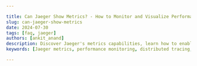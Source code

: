 ```yaml
---

title: Can Jaeger Show Metrics? - How to Monitor and Visualize Performance
slug: can-jaeger-show-metrics
date: 2024-07-30
tags: [faq, jaeger]
authors: [ankit_anand]
description: Discover Jaeger's metrics capabilities, learn how to enable and visualize performance data, and integrate with other monitoring tools for comprehensive system insights.
keywords: [Jaeger metrics, performance monitoring, distributed tracing, Prometheus, OpenTelemetry, service performance monitoring]

---
```


<head>
<script
  type="application/ld+json"
  dangerouslySetInnerHTML={{ __html: JSON.stringify({
    "@context": "https://schema.org",
    "@type": "TechArticle",
    "headline": "Can Jaeger Show Metrics? - How to Monitor and Visualize Performance",
    "alternativeHeadline": "Discover Jaeger's Metrics Capabilities and Integrations for Comprehensive Performance Monitoring",
    "author": {
      "@type": "Person",
      "name": "Ankit Anand"
    },
    "publisher": {
      "@type": "Organization",
      "name": "SigNoz",
      "logo": {
        "@type": "ImageObject",
        "url": "https://signoz.io/img/SigNozLogo-orange.svg"
      }
    },
    "datePublished": "2024-07-30T00:00:00Z",
    "dateModified": "2024-07-30T00:00:00Z",
    "mainEntityOfPage": {
      "@type": "WebPage",
      "@id": "https://signoz.io/guides/can-jaeger-show-metrics/"
    },
    "description": "Discover Jaeger's metrics capabilities, learn how to enable and visualize performance data, and integrate with other monitoring tools for comprehensive system insights.",
    "keywords": "Jaeger metrics, performance monitoring, distributed tracing, Prometheus, OpenTelemetry, service performance monitoring",
    "articleSection": "Technology",
    "inLanguage": "en",
    "isPartOf": {
      "@type": "Blog",
      "name": "SigNoz Blog",
      "url": "https://signoz.io/blog/"
    },
    "about": [
      {
        "@type": "Thing",
        "name": "Jaeger",
        "description": "An open-source, end-to-end distributed tracing system."
      },
      {
        "@type": "Thing",
        "name": "Prometheus",
        "description": "An open-source monitoring and alerting toolkit designed for reliability and scalability."
      },
      {
        "@type": "Thing",
        "name": "OpenTelemetry",
        "description": "A collection of tools, APIs, and SDKs for instrumenting, generating, collecting, and exporting telemetry data such as metrics, logs, and traces."
      },
      {
        "@type": "Thing",
        "name": "Service Performance Monitoring",
        "description": "Monitoring the performance of various services to ensure they meet performance and availability standards."
      }
    ],
    "mentions": [
      {
        "@type": "SoftwareApplication",
        "name": "Jaeger",
        "applicationCategory": "Distributed Tracing"
      },
      {
        "@type": "SoftwareApplication",
        "name": "Prometheus",
        "applicationCategory": "Monitoring Tool"
      },
      {
        "@type": "SoftwareApplication",
        "name": "OpenTelemetry",
        "applicationCategory": "Observability Framework"
      },
      {
        "@type": "SoftwareApplication",
        "name": "SigNoz",
        "applicationCategory": "Observability Platform"
      }
    ],
    "mainEntity": {
      "@type": "FAQPage",
      "mainEntity": [
        {
          "@type": "Question",
          "name": "How do I enable metrics collection in Jaeger?",
          "acceptedAnswer": {
            "@type": "Answer",
            "text": "Enable metrics collection in Jaeger by starting its components with the appropriate flags, such as `--metrics-backend prometheus` for Prometheus integration."
          }
        },
        {
          "@type": "Question",
          "name": "Can Jaeger replace dedicated metrics monitoring tools?",
          "acceptedAnswer": {
            "@type": "Answer",
            "text": "While Jaeger can expose metrics, it's not designed to replace dedicated metrics monitoring tools. It's best used in conjunction with specialized metrics solutions for comprehensive monitoring."
          }
        },
        {
          "@type": "Question",
          "name": "What's the difference between Jaeger's metrics and traditional APM metrics?",
          "acceptedAnswer": {
            "@type": "Answer",
            "text": "Jaeger's metrics focus on its internal operations and trace-related data, while traditional APM metrics often cover a broader range of application and infrastructure performance indicators."
          }
        },
        {
          "@type": "Question",
          "name": "How can I correlate Jaeger traces with application metrics?",
          "acceptedAnswer": {
            "@type": "Answer",
            "text": "Use a unified observability framework like OpenTelemetry to collect both traces and metrics. This allows you to link trace IDs with corresponding metric timestamps for correlation."
          }
        }
      ]
    },
    "tutorial": {
      "@type": "HowTo",
      "name": "Using Jaeger for Metrics and Tracing",
      "step": [
        {
          "@type": "HowToStep",
          "name": "Enable Metrics in Jaeger",
          "text": "Start the Jaeger agent with Prometheus metrics enabled using the command `jaeger-agent --metrics-backend prometheus`."
        },
        {
          "@type": "HowToStep",
          "name": "Set Up Prometheus",
          "text": "Set up Prometheus in your environment and configure it to scrape Jaeger's metrics endpoint."
        },
        {
          "@type": "HowToStep",
          "name": "Create Grafana Dashboards",
          "text": "Use Grafana to create dashboards for visualizing Jaeger metrics."
        },
        {
          "@type": "HowToStep",
          "name": "Enable Service Performance Monitoring (SPM)",
          "text": "Set the `-query.max-clock-skew-adjustment` flag when starting the Jaeger query service and configure your Jaeger client to send necessary metadata with spans."
        },
        {
          "@type": "HowToStep",
          "name": "Use OpenTelemetry for Unified Observability",
          "text": "Implement OpenTelemetry to collect both traces and metrics, providing a comprehensive view of system performance."
        }
      ]
    }
  }) }}
/>
</head>

Jaeger can show metrics, but it's not its primary function. Jaeger is primarily a distributed tracing system that exposes metrics in Prometheus format. To use Jaeger for metrics, you need to configure it properly and set up a compatible backend. Let's explore how you can leverage Jaeger's metrics capabilities and integrate them with other monitoring tools for comprehensive performance visualization.

## Understanding Jaeger's Capabilities in Metrics Monitoring

Jaeger's main purpose is distributed tracing — tracking requests as they flow through your microservices architecture. However, it also exposes some built-in metrics in Prometheus format. These metrics provide insights into Jaeger's internal operations and the traces it collects.

To enable metrics reporting in Jaeger, you use specific command-line options when starting the Jaeger components. The metrics exposed by Jaeger are different from the traces it collects: metrics are aggregated numerical data points, while traces represent detailed information about individual requests.

### Types of Metrics Available in Jaeger

Jaeger offers several types of metrics:

1. **Runtime metrics**: These include memory usage and CPU utilization of Jaeger components.
2. **Tracing-specific metrics**: Span counts, latency distributions, and other trace-related data points fall into this category.
3. **Custom application metrics**: With some additional configuration, you can integrate your application's custom metrics into Jaeger's metrics pipeline.

## Enabling Metrics in Jaeger

To start collecting metrics with Jaeger, follow these steps:

1. Choose a metrics backend — Prometheus is a popular and well-supported option.
2. Configure Jaeger to use the selected backend. For Prometheus, use the `-metrics-backend prometheus` flag when starting Jaeger components.
3. Set up your metrics backend to scrape the Jaeger metrics endpoint.

Here's an example of how to start the Jaeger agent with Prometheus metrics enabled:

```bash
jaeger-agent --metrics-backend prometheus

```

After configuration, verify that the metrics endpoint is accessible. For Prometheus, this is typically at `/metrics` on the configured port.

## Visualizing Jaeger Metrics

While Jaeger's UI primarily focuses on trace visualization, you have several options for visualizing the metrics it exposes:

1. **Jaeger UI**: Offers basic metrics visualization capabilities, mainly for Jaeger's internal operations.
2. **Grafana dashboards**: Provide more advanced and customizable visualizations for Jaeger metrics.
3. **Existing monitoring solutions**: Integrate Jaeger metrics into your current monitoring setup for a unified view.

To create meaningful metrics dashboards:

- Focus on key performance indicators relevant to your system.
- Combine Jaeger-specific metrics with application and infrastructure metrics for a comprehensive view.
- Use consistent naming conventions and units across your dashboards.

### Service Performance Monitoring (SPM) in Jaeger

Jaeger's Service Performance Monitoring (SPM) feature offers additional insights into your services' performance. SPM provides key performance indicators such as request rates, error rates, and latency percentiles.

To enable SPM in Jaeger:

1. Set the `-query.max-clock-skew-adjustment` flag when starting the Jaeger query service.
2. Configure your Jaeger client to send the necessary metadata with spans.

Interpreting SPM data helps identify performance bottlenecks and optimize your services. Look for patterns in latency spikes, error rate increases, or unusual request volumes to guide your optimization efforts.

## Combining Tracing and Metrics for Comprehensive Monitoring

The real power of Jaeger's metrics capabilities shines when combined with its tracing functionality. This combination provides a holistic view of your system's performance:

- Traces offer detailed insights into individual requests.
- Metrics provide aggregated performance data over time.

To achieve this synergy:

1. Use OpenTelemetry for unified observability data collection. It supports both tracing and metrics, seamlessly integrating with Jaeger.
2. Correlate trace data with metrics for root cause analysis. For example, link a latency spike in your metrics to specific slow traces.

Here's a basic example of using OpenTelemetry to send both traces and metrics to Jaeger:

```python
from opentelemetry import trace
from opentelemetry.exporter.jaeger import JaegerExporter
from opentelemetry.sdk.trace import TracerProvider
from opentelemetry.sdk.trace.export import BatchSpanProcessor

# Set up the Jaeger exporter
jaeger_exporter = JaegerExporter(
    agent_host_name="localhost",
    agent_port=6831,
)

# Set up the tracer
trace.set_tracer_provider(TracerProvider())
tracer = trace.get_tracer(__name__)

# Create a span processor
span_processor = BatchSpanProcessor(jaeger_exporter)

# Add the span processor to the tracer
trace.get_tracer_provider().add_span_processor(span_processor)

# Now you can create spans and they will be exported to Jaeger
with tracer.start_as_current_span("my_span"):
    print("Hello, World!")

```

## Key Takeaways

- Jaeger can show metrics, primarily by exposing them in Prometheus format.
- Enabling metrics in Jaeger requires specific configuration and backend setup.
- Visualization options include Jaeger UI, Grafana, and custom dashboards.
- Combining tracing and metrics provides a holistic view of system performance.

## FAQs

### How do I enable metrics collection in Jaeger?

Enable metrics collection in Jaeger by starting its components with the appropriate flags, such as `--metrics-backend prometheus` for Prometheus integration.

### Can Jaeger replace dedicated metrics monitoring tools?

While Jaeger can expose metrics, it's not designed to replace dedicated metrics monitoring tools. It's best used in conjunction with specialized metrics solutions for comprehensive monitoring.

### What's the difference between Jaeger's metrics and traditional APM metrics?

Jaeger's metrics focus on its internal operations and trace-related data, while traditional APM metrics often cover a broader range of application and infrastructure performance indicators.

### How can I correlate Jaeger traces with application metrics?

Use a unified observability framework like OpenTelemetry to collect both traces and metrics. This allows you to link trace IDs with corresponding metric timestamps for correlation.

## **Consider SigNoz as an Alternative to Jaeger**

While Jaeger is a popular choice for distributed tracing, it's worth considering SigNoz as an alternative solution. SigNoz is an open-source application performance monitoring (APM) and observability platform that offers:

- Integrated metrics, traces, and logs in a single platform
- Built-in support for ClickHouse as the storage backend, providing excellent query performance and data compression
- User-friendly interface for visualizing and analyzing trace data
- Easy setup and configuration, with both self-hosted and cloud options available

<GetStartedSigNoz />

If you're looking for a comprehensive observability solution that goes beyond just distributed tracing, SigNoz might be the right fit for your needs. It provides a seamless experience for developers and operations teams, combining the power of metrics, traces, and logs in one tool.

To learn more about how SigNoz compares to Jaeger and how it can enhance your observability stack, visit [https://signoz.io](https://signoz.io/).